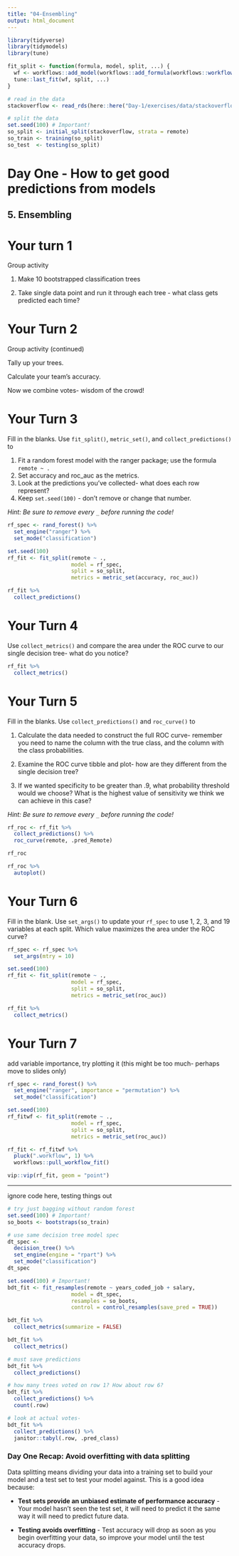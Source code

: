 ```yaml
---
title: "04-Ensembling"
output: html_document
---
```


```r
library(tidyverse)
library(tidymodels)
library(tune)

fit_split <- function(formula, model, split, ...) {
  wf <- workflows::add_model(workflows::add_formula(workflows::workflow(), formula, blueprint = hardhat::default_formula_blueprint(indicators = FALSE)), model)
  tune::last_fit(wf, split, ...)
}
```

```r
# read in the data
stackoverflow <- read_rds(here::here("Day-1/exercises/data/stackoverflow.rds"))

# split the data
set.seed(100) # Important!
so_split <- initial_split(stackoverflow, strata = remote)
so_train <- training(so_split)
so_test  <- testing(so_split)
```


# Day One - How to get good predictions from models  

## 5. Ensembling

# Your turn 1

Group activity

1. Make 10 bootstrapped classification trees

1. Take single data point and run it through each tree - what class gets predicted each time?

# Your Turn 2

Group activity (continued)

Tally up your trees.

Calculate your team's accuracy.

Now we combine votes- wisdom of the crowd!

<!--start with random forest- no args-->

# Your Turn 3

Fill in the blanks. Use `fit_split()`, `metric_set()`, and `collect_predictions()` to

1. Fit a random forest model with the ranger package; use the formula `remote ~ .`
2. Set accuracy and roc_auc as the metrics.
3. Look at the predictions you've collected- what does each row represent?
4. Keep `set.seed(100)` - don't remove or change that number.  

*Hint: Be sure to remove every `_` before running the code!*


```r
rf_spec <- rand_forest() %>% 
  set_engine("ranger") %>% 
  set_mode("classification")

set.seed(100)
rf_fit <- fit_split(remote ~ ., 
                    model = rf_spec, 
                    split = so_split,
                    metrics = metric_set(accuracy, roc_auc)) 

rf_fit %>% 
  collect_predictions()
```

<!-- each row is the majority vote of several trees- how many?
We can't know for sure - only know total trees
Each tree sees ~63.2% of rows-->
<!-- key points: > .50 = remote; each row is the proportion of trees that voted for each outcome -->

# Your Turn 4

Use `collect_metrics()` and compare the area under the ROC curve to our single decision tree- what do you notice?

```r
rf_fit %>% 
  collect_metrics()
```


# Your Turn 5

Fill in the blanks. Use `collect_predictions()` and `roc_curve()` to

1. Calculate the data needed to construct the full ROC curve- remember you need to name the column with the true class, and the column with the class probabilities.

2. Examine the ROC curve tibble and plot- how are they different from the single decision tree?

3. If we wanted specificity to be greater than .9, what probability threshold would we choose? What is the highest value of sensitivity we think we can achieve in this case?

*Hint: Be sure to remove every `_` before running the code!*

```r
rf_roc <- rf_fit %>% 
  collect_predictions() %>% 
  roc_curve(remote, .pred_Remote)

rf_roc

rf_roc %>% 
  autoplot()
```

# Your Turn 6

Fill in the blank. Use `set_args()` to update your `rf_spec` to use 1, 2, 3, and 19 variables at each split. Which value maximizes the area under the ROC curve?

```r
rf_spec <- rf_spec %>% 
  set_args(mtry = 10)

set.seed(100)
rf_fit <- fit_split(remote ~ ., 
                    model = rf_spec, 
                    split = so_split,
                    metrics = metric_set(roc_auc)) 

rf_fit %>% 
  collect_metrics()
```


# Your Turn 7

add variable importance, try plotting it (this might be too much- perhaps move to slides only)

```r
rf_spec <- rand_forest() %>% 
  set_engine("ranger", importance = "permutation") %>% 
  set_mode("classification")

set.seed(100)
rf_fitwf <- fit_split(remote ~ ., 
                    model = rf_spec, 
                    split = so_split,
                    metrics = metric_set(roc_auc)) 

rf_fit <- rf_fitwf %>% 
  pluck(".workflow", 1) %>% 
  workflows::pull_workflow_fit() 

vip::vip(rf_fit, geom = "point")
```



---

ignore code here, testing things out

```r
# try just bagging without random forest
set.seed(100) # Important!
so_boots <- bootstraps(so_train)

# use same decision tree model spec
dt_spec <- 
  decision_tree() %>%          
  set_engine(engine = "rpart") %>% 
  set_mode("classification")
dt_spec

set.seed(100) # Important!
bdt_fit <- fit_resamples(remote ~ years_coded_job + salary, 
                    model = dt_spec, 
                    resamples = so_boots,
                    control = control_resamples(save_pred = TRUE)) 

bdt_fit %>% 
  collect_metrics(summarize = FALSE)

bdt_fit %>% 
  collect_metrics()

# must save predictions
bdt_fit %>%   
  collect_predictions()

# how many trees voted on row 1? How about row 6?
bdt_fit %>%   
  collect_predictions() %>% 
  count(.row)

# look at actual votes-
bdt_fit %>%   
  collect_predictions() %>% 
  janitor::tabyl(.row, .pred_class)
```


### Day One Recap: Avoid overfitting with data splitting

Data splitting means dividing your data into a training set to build your model and a test set to test your model against. This is a good idea because:

* **Test sets provide an unbiased estimate of performance accuracy** - Your model hasn’t seen the test set, it will need to predict it the same way it will need to predict future data.

* **Testing avoids overfitting** - Test accuracy will drop as soon as you begin overfitting your data, so improve your model until the test accuracy drops.